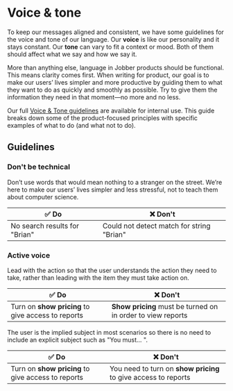 
<Meta title="Content/Voice & tone" />

# Voice & tone

To keep our messages aligned and consistent, we have some guidelines for the
voice and tone of our language. Our **voice** is like our personality and it
stays constant. Our **tone** can vary to fit a context or mood. Both of them
should affect what we say and how we say it.

More than anything else, language in Jobber products should be functional. This
means clarity comes first. When writing for product, our goal is to make our
users’ lives simpler and more productive by guiding them to what they want to do
as quickly and smoothly as possible. Try to give them the information they need
in that moment—no more and no less.

Our full
[Voice & Tone guidelines](https://docs.google.com/document/d/136CPyjDordlEGLgo1UBPRNy-rw2MMvyh35eCdRK8fJM/edit?usp=sharing)
are available for internal use. This guide breaks down some of the
product-focused principles with specific examples of what to do (and what not to
do).

## Guidelines

### Don't be technical

Don’t use words that would mean nothing to a stranger on the street. We’re here
to make our users’ lives simpler and less stressful, not to teach them about
computer science.

| ✅ **Do**                     | ❌ **Don't**                              |
| ----------------------------- | ----------------------------------------- |
| No search results for "Brian" | Could not detect match for string "Brian" |

### Active voice

Lead with the action so that the user understands the action they need to take,
rather than leading with the item they must take action on.

| ✅ **Do**                                          | ❌ **Don't**                                                |
| -------------------------------------------------- | ----------------------------------------------------------- |
| Turn on **show pricing** to give access to reports | **Show pricing** must be turned on in order to view reports |

The user is the implied subject in most scenarios so there is no need to include
an explicit subject such as "You must... ".

| ✅ **Do**                                          | ❌ **Don't**                                                   |
| -------------------------------------------------- | -------------------------------------------------------------- |
| Turn on **show pricing** to give access to reports | You need to turn on **show pricing** to give access to reports |
